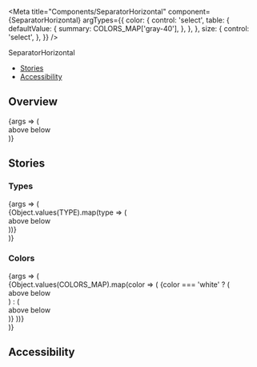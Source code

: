 
<Meta
  title="Components/SeparatorHorizontal"
  component={SeparatorHorizontal}
  argTypes={{
    color: {
      control: 'select',
      table: {
        defaultValue: {
          summary: COLORS_MAP['gray-40'],
        },
      },
    },
    size: {
      control: 'select',
    },
  }}
/>

<PageHeader>SeparatorHorizontal</PageHeader>

- [Stories](#stories)
- [Accessibility](#accessibility)

## Overview

<Canvas>
  <Story name="Default">
    {args => (
      <div>
        above
        <SeparatorHorizontal {...args} />
        below
      </div>
    )}
  </Story>
</Canvas>

<ArgsTable story="Default" />

## Stories

### Types

<Canvas>
  <Story name="Types">
    {args => (
      <div>
        {Object.values(TYPE).map(type => (
          <StoryVariant label={`type - ${type}`} key={type}>
            <div>
              above
              <SeparatorHorizontal {...args} type={type} />
              below
            </div>
          </StoryVariant>
        ))}
      </div>
    )}
  </Story>
</Canvas>

### Colors

<Canvas>
  <Story name="Colors">
    {args => (
      <div>
        {Object.values(COLORS_MAP).map(color => (
          <StoryVariant label={`color - ${color}`} key={color}>
            {color === 'white' ? (
              <div className="sg-story-variant-dark-box">
                <Text color="text-white" size="small">
                  above
                </Text>
                <SeparatorHorizontal {...args} color={color} />
                <Text color="text-white" size="small">
                  below
                </Text>
              </div>
            ) : (
              <div>
                <Text size="small">above</Text>
                <SeparatorHorizontal {...args} color={color} />
                <Text size="small">below</Text>
              </div>
            )}
          </StoryVariant>
        ))}
      </div>
    )}
  </Story>
</Canvas>

## Accessibility

<SeparatorsA11y />
